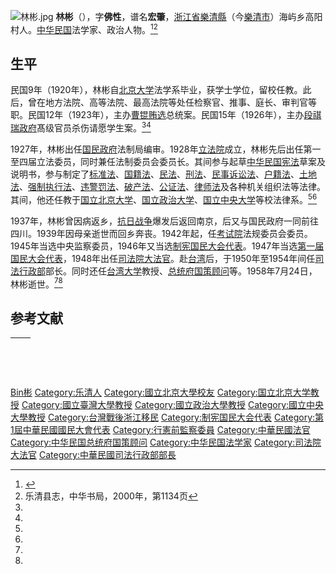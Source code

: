 {{for|香港同名電台播音員|林彬}}
[[File:林彬.jpg|thumb]]
'''林彬'''（{{bd|1893年||1958年|7月24日|catIdx=L}}），字'''佛性'''，谱名'''宏肇'''，[[浙江省|浙江省]][[樂清縣|樂清縣]]（今[[樂清市|樂清市]]）海屿乡高阳村人。[[中华民国|中华民国]]法学家、政治人物。<ref name="kmt">{{cite book|author=刘国铭主编|title=中国国民党百年人物全书|publisher=团结出版社|year=2005}}</ref><ref name=zhsj>乐清县志，中华书局，2000年，第1134页</ref>

== 生平 ==
民国9年（1920年），林彬自[[北京大学|北京大学]]法学系毕业，获学士学位，留校任教。此后，曾在地方法院、高等法院、最高法院等处任检察官、推事、庭长、审判官等职。民国12年（1923年），主办[[曹锟贿选|曹锟贿选]]总统案。民国15年（1926年），主办[[中华民国临时政府_(段祺瑞)|段祺瑞政府]]髙级官员杀伤请愿学生案。<ref name="kmt"/><ref name=zhsj/>

1927年，林彬出任[[国民政府|国民政府]]法制局编审。1928年[[立法院|立法院]]成立，林彬先后出任第一至四届立法委员，同时兼任法制委员会委员长。其间参与起草[[中华民国宪法|中华民国宪法]]草案及说明书，参与制定了[[标准法|标准法]]、[[国籍法|国籍法]]、[[中華民國民法|民法]]、[[中華民國刑法|刑法]]、[[民事诉讼法|民事诉讼法]]、[[户籍法|户籍法]]、[[土地法|土地法]]、[[强制执行法|强制执行法]]、[[违警罚法|违警罚法]]、[[破产法|破产法]]、[[公证法|公证法]]、[[律师法|律师法]]及各种机关组织法等法律。其间，他还任教于[[国立北京大学|国立北京大学]]、[[国立政治大学|国立政治大学]]、[[国立中央大学|国立中央大学]]等校法律系。<ref name="kmt"/><ref name=zhsj/>

1937年，林彬曾因病返乡，[[抗日战争|抗日战争]]爆发后返回南京，后又与国民政府一同前往四川。1939年因母亲逝世而回乡奔丧。1942年起，任[[考试院|考试院]]法规委员会委员。1945年当选中央监察委员，1946年又当选[[制宪国民大会代表|制宪国民大会代表]]。1947年当选[[第一届国民大会代表|第一届国民大会代表]]，1948年出任[[司法院大法官|司法院大法官]]。赴[[台湾|台湾]]后，于1950年至1954年间任[[司法行政部|司法行政部]]部长。同时还任[[台湾大学|台湾大学]]教授、[[总统府国策顾问|总统府国策顾问]]等。1958年7月24日，林彬逝世。<ref name="kmt"/><ref name=zhsj/>

== 参考文献 ==
{{reflist}}

{| class="wikitable" style="margin:0 auto"
|- 
!　{{CHN1928}}
{{先代次代|[[司法行政部|司法行政部]]部長|<small>1950年3月16日—1954年6月1日</small>|[[張知本|張知本]]|[[谷鳳翔|谷鳳翔]]}}
|}
{{中華民國法務部部長}}
{{中華民國歷屆司法院大法官列表}}
{{第1屆中華民國訓政時期立法委員名單}}
{{第2屆中華民國訓政時期立法委員名單}}
{{第3屆中華民國訓政時期立法委員名單}}
{{第4屆中華民國訓政時期立法委員名單}}
{{Authority control}}

{{DEFAULTSORT:Lin林}}
[[Category:林姓|Bin彬]]
[[Category:乐清人|Category:乐清人]]
[[Category:國立北京大學校友|Category:國立北京大學校友]]
[[Category:国立北京大学教授|Category:国立北京大学教授]]
[[Category:國立臺灣大學教授|Category:國立臺灣大學教授]]
[[Category:國立政治大學教授|Category:國立政治大學教授]]
[[Category:國立中央大學教授|Category:國立中央大學教授]]
[[Category:台灣戰後浙江移民|Category:台灣戰後浙江移民]]
[[Category:制宪国民大会代表|Category:制宪国民大会代表]]
[[Category:第1屆中華民國國民大會代表|Category:第1屆中華民國國民大會代表]]
[[Category:行憲前監察委員|Category:行憲前監察委員]]
[[Category:中華民國法官|Category:中華民國法官]]
[[Category:中华民国总统府国策顾问|Category:中华民国总统府国策顾问]]
[[Category:中华民国法学家|Category:中华民国法学家]]
[[Category:司法院大法官|Category:司法院大法官]]
[[Category:中華民國司法行政部部長|Category:中華民國司法行政部部長]]